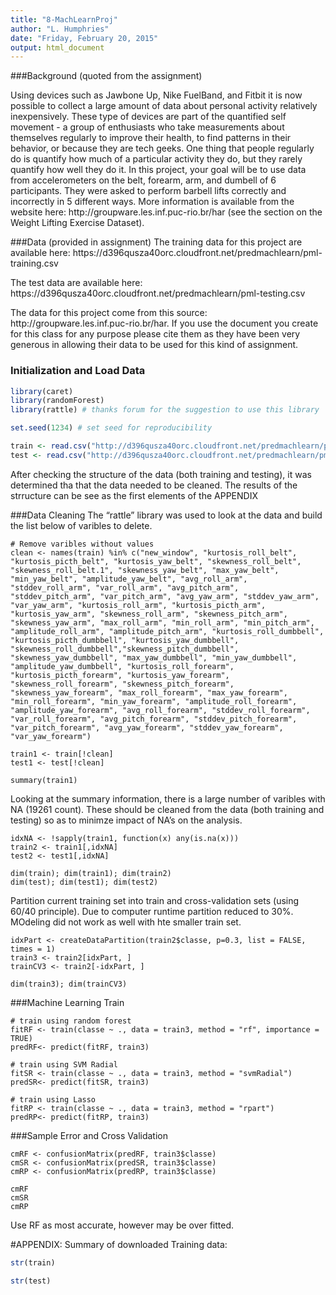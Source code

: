 ```yaml
---
title: "8-MachLearnProj"
author: "L. Humphries"
date: "Friday, February 20, 2015"
output: html_document
---
```


###Background (quoted from the assignment)

Using devices such as Jawbone Up, Nike FuelBand, and Fitbit it is now possible to collect a large amount of data about personal activity relatively inexpensively. These type of devices are part of the quantified self movement - a group of enthusiasts who take measurements about themselves regularly to improve their health, to find patterns in their behavior, or because they are tech geeks. One thing that people regularly do is quantify how much of a particular activity they do, but they rarely quantify how well they do it. In this project, your goal will be to use data from accelerometers on the belt, forearm, arm, and dumbell of 6 participants. They were asked to perform barbell lifts correctly and incorrectly in 5 different ways. More information is available from the website here: http://groupware.les.inf.puc-rio.br/har (see the section on the Weight Lifting Exercise Dataset). 


###Data (provided in assignment)
The training data for this project are available here: 
https://d396qusza40orc.cloudfront.net/predmachlearn/pml-training.csv

The test data are available here: 
https://d396qusza40orc.cloudfront.net/predmachlearn/pml-testing.csv

The data for this project come from this source: http://groupware.les.inf.puc-rio.br/har. If you use the document you create for this class for any purpose please cite them as they have been very generous in allowing their data to be used for this kind of assignment. 

### Initialization and Load Data
```r
library(caret)
library(randomForest)
library(rattle) # thanks forum for the suggestion to use this library 

set.seed(1234) # set seed for reproducibility

train <- read.csv("http://d396qusza40orc.cloudfront.net/predmachlearn/pml-training.csv", na.strings = c("NA",""), header = TRUE) 
test <- read.csv("http://d396qusza40orc.cloudfront.net/predmachlearn/pml-testing.csv", na.strings = c("NA",""), header = TRUE)
```

After checking the structure of the data (both training and testing), it was determined tha that the data needed to be cleaned.  The results of the strructure can be see as the first elements of the APPENDIX

###Data Cleaning
The "rattle" library was used to look at the data and build the list below of varibles to delete.
```rcache
# Remove varibles without values
clean <- names(train) %in% c("new_window", "kurtosis_roll_belt", "kurtosis_picth_belt", "kurtosis_yaw_belt", "skewness_roll_belt", "skewness_roll_belt.1", "skewness_yaw_belt", "max_yaw_belt", "min_yaw_belt", "amplitude_yaw_belt", "avg_roll_arm", "stddev_roll_arm", "var_roll_arm", "avg_pitch_arm", "stddev_pitch_arm", "var_pitch_arm", "avg_yaw_arm", "stddev_yaw_arm", "var_yaw_arm", "kurtosis_roll_arm", "kurtosis_picth_arm", "kurtosis_yaw_arm", "skewness_roll_arm", "skewness_pitch_arm", "skewness_yaw_arm", "max_roll_arm", "min_roll_arm", "min_pitch_arm", "amplitude_roll_arm", "amplitude_pitch_arm", "kurtosis_roll_dumbbell", "kurtosis_picth_dumbbell", "kurtosis_yaw_dumbbell", "skewness_roll_dumbbell","skewness_pitch_dumbbell", "skewness_yaw_dumbbell", "max_yaw_dumbbell", "min_yaw_dumbbell", "amplitude_yaw_dumbbell", "kurtosis_roll_forearm", "kurtosis_picth_forearm", "kurtosis_yaw_forearm", "skewness_roll_forearm", "skewness_pitch_forearm", "skewness_yaw_forearm", "max_roll_forearm", "max_yaw_forearm", "min_roll_forearm", "min_yaw_forearm", "amplitude_roll_forearm", "amplitude_yaw_forearm", "avg_roll_forearm", "stddev_roll_forearm", "var_roll_forearm", "avg_pitch_forearm", "stddev_pitch_forearm", "var_pitch_forearm", "avg_yaw_forearm", "stddev_yaw_forearm", "var_yaw_forearm")

train1 <- train[!clean]
test1 <- test[!clean]

summary(train1)
```

Looking at the summary information, there is a large number of varibles with NA (19261 count).  These should be cleaned from the data (both training and testing) so as to minimze impact of NA's on the analysis. 

```rcache
idxNA <- !sapply(train1, function(x) any(is.na(x)))
train2 <- train1[,idxNA]
test2 <- test1[,idxNA] 

dim(train); dim(train1); dim(train2)
dim(test); dim(test1); dim(test2)
```

Partition current training set into train and cross-validation sets (using 60/40 principle).  Due to computer runtime partition reduced to 30%.  MOdeling did not work as well with hte smaller train set.
```rcache
idxPart <- createDataPartition(train2$classe, p=0.3, list = FALSE, times = 1)
train3 <- train2[idxPart, ]
trainCV3 <- train2[-idxPart, ]

dim(train3); dim(trainCV3)
```

###Machine Learning
Train 
```rcache
# train using random forest
fitRF <- train(classe ~ ., data = train3, method = "rf", importance = TRUE)
predRF<- predict(fitRF, train3)

# train using SVM Radial
fitSR <- train(classe ~ ., data = train3, method = "svmRadial")
predSR<- predict(fitSR, train3)

# train using Lasso
fitRP <- train(classe ~ ., data = train3, method = "rpart")
predRP<- predict(fitRP, train3)
```

###Sample Error and Cross Validation

```rcache
cmRF <- confusionMatrix(predRF, train3$classe)
cmSR <- confusionMatrix(predSR, train3$classe)
cmRP <- confusionMatrix(predRP, train3$classe)
```

```rcache
cmRF
cmSR
cmRP
```

Use RF as most accurate, however may be over fitted.


#APPENDIX:
Summary of downloaded Training data:
```r
str(train)
```

```r
str(test)
```
